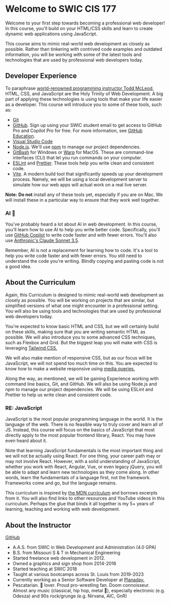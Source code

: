 
# Welcome to SWIC CIS 177

<Lead>
  Welcome to your first step towards becoming a professional web developer! In this course, you'll
  build on your HTML/CSS skills and learn to create dynamic web applications using JavaScript.
</Lead>

This course aims to mimic real-world web development as closely as possible. Rather than tinkering with contrived code examples and outdated information, you will be working with some of the latest tools and technologies that are used by professional web developers today.

## Developer Experience

To paraphrase [world-renowned programming instructor Todd McLeod](https://www.linkedin.com/in/tamcleod/), HTML, CSS, and JavaScript are the Holy Trinity of Web Development. A big part of applying these technologies is using tools that make your life easier as a developer. This course will introduce you to some of these tools, such as:

- [Git](https://git-scm.com/)
- [GitHub](https://github.com/). Sign up using your SWIC student email to get access to GitHub Pro and Copilot Pro for free. For more information, see [GitHub Education](https://education.github.com/).
- [Visual Studio Code](https://code.visualstudio.com/)
- [Node.js](https://nodejs.org/). We'll use [npm](https://www.npmjs.com/) to manage our project dependencies.
- [GitBash](https://gitforwindows.org/) for Windows or [Warp](https://www.warp.dev/) for MacOS. These are command-line interfaces (CLI) that let you run commands on your computer.
- [ESLint](https://eslint.org/) and [Prettier](https://prettier.io/). These tools help you write clean and consistent code.
- [Vite](https://vitejs.dev/). A modern build tool that significantly speeds up your development process. Namely, we will be using a local development server to simulate how our web apps will actual work on a real live server.

**Note:** **Do not** install any of these tools yet, especially if you are on Mac. We will install these in a particular way to ensure that they work well together.

### AI 🤖

You've probably heard a lot about AI in web development. In this course, you'll learn how to use AI to help you write better code. Specifically, you'll use [GitHub Copilot](https://copilot.github.com/) to write code faster and with fewer errors. You'll also use [Anthropic's Claude Sonnet 3.5](https://www.anthropic.com/news/claude-3-5-sonnet).

Remember, AI is not a replacement for learning how to code. It's a tool to help you write code faster and with fewer errors. You still need to understand the code you're writing. Blindly copying and pasting code is not a good idea.

## About the Curriculum

Again, this Curriculum is designed to mimic real-world web development as closely as possible. You will be working on projects that are similar, but simplified versions of what one might encounter in a professional setting. You will also be using tools and technologies that are used by professional web developers today.

You're expected to know basic HTML and CSS, but we will certainly build on these skills, making sure that you are writing semantic HTML as possible. We will also introduce you to some advanced CSS techniques, such as Flexbox and Grid. But the biggest leap you will make with CSS is leveraging [Tailwind CSS.](https://tailwindcss.com/)

We will also make mention of responsive CSS, but as our focus will be JavaScript, we will not spend too much time on this. You are expected to know how to make a website responsive using [media queries.](https://developer.mozilla.org/en-US/docs/Web/CSS/CSS_media_queries/Using_media_queries)

Along the way, as mentioned, we will be gaining Experience working with command line basics, Git, and GitHub. We will also be using Node.js and npm to manage our project dependencies. We will be using ESLint and Prettier to help us write clean and consistent code.

### RE: JavaScript

JavaScript is the most popular programming language in the world. It is the language of the web. There is no feasible way to truly cover and learn all of JS. Instead, this course will focus on the basics of JavaScript that most directly apply to the most popular frontend library, React. You may have even heard about it.

Note that learning JavaScript fundamentals is the most important thing and we will not be actually using React. For one thing, your career path may or may not involve React. However, with a solid understanding of JavaScript, whether you work with React, Angular, Vue, or even legacy jQuery, you will be able to adapt and learn new technologies as they come along. In other words, learn the fundamentals of a language first, not the framework. Frameworks come and go, but the language remains.

This curriculum is inspired by [the MDN curriculum](https://developer.mozilla.org/en-US/curriculum/) and borrows excerpts from it. You will also find links to other resources and YouTube videos in this curriculum. Perhaps the glue that binds it all together is my 5+ years of learning, teaching and working with web development.

## About the Instructor

[GitHub](https://github.com/manavm1990)

- A.A.S. from SWIC in Web Development and Administration (4.0 GPA)
- B.S. from Missouri S & T in Mechanical Engineering
- Started freelance web development in 2012.
- Owned a graphics and sign shop from 2014-2016
- Started teaching at SWIC 2018
- Taught at various bootcamps across St. Louis from 2019-2023
- Currently working as a Senior Software Developer at [Planaday.](https://rw.planaday.vegas/)
- Pescatarian. 🍕 lover. Proud pro-wrestling fan. Doom connoisseur. Almost any music (classical, hip hop, metal 🎸), especially electronic (e.g. Odesza) and 90s rock/grunge (e.g. Nirvana, AIC, GnR)
